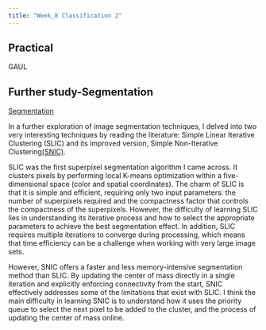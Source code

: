 ```yaml
---
title: "Week_8 Classification 2"
---
```


## Practical

GAUL

## Further study-Segmentation

[Segmentation](https://www.youtube.com/watch?v=2R0aTaMtYTY)

In a further exploration of image segmentation techniques, I delved into two very interesting techniques by reading the literature: Simple Linear Iterative Clustering (SLIC) and its improved version, Simple Non-Iterative Clustering[(SNIC)](https://openaccess.thecvf.com/content_cvpr_2017/papers/Achanta_Superpixels_and_Polygons_CVPR_2017_paper.pdf).

SLIC was the first superpixel segmentation algorithm I came across. It clusters pixels by performing local K-means optimization within a five-dimensional space (color and spatial coordinates). The charm of SLIC is that it is simple and efficient, requiring only two input parameters: the number of superpixels required and the compactness factor that controls the compactness of the superpixels. However, the difficulty of learning SLIC lies in understanding its iterative process and how to select the appropriate parameters to achieve the best segmentation effect. In addition, SLIC requires multiple iterations to converge during processing, which means that time efficiency can be a challenge when working with very large image sets.

However, SNIC offers a faster and less memory-intensive segmentation method than SLIC. By updating the center of mass directly in a single iteration and explicitly enforcing connectivity from the start, SNIC effectively addresses some of the limitations that exist with SLIC. I think the main difficulty in learning SNIC is to understand how it uses the priority queue to select the next pixel to be added to the cluster, and the process of updating the center of mass online.
